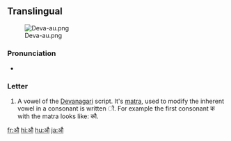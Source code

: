 ==Translingual==
[[File:Deva-au.png|thumb]]

===Pronunciation===
* {{IPA|/ɔː/|/aʊ/|/əʊ/}}

===Letter===
{{mul-deva|au}}

# A vowel of the [[Devanagari]] script.  It's [[matra]], used to modify the inherent vowel in a consonant is written &#x094C;.  For example the first consonant क with the matra looks like: कौ.

[[fr:औ]]
[[hi:औ]]
[[hu:औ]]
[[ja:औ]]